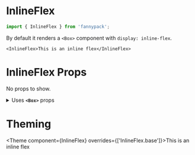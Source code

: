 
# InlineFlex

```js
import { InlineFlex } from 'fannypack';
```

By default it renders a `<Box>` component with `display: inline-flex`.

```jsx-live
<InlineFlex>This is an inline flex</InlineFlex>
```

# InlineFlex Props

<!-- Automatically generated -->

No props to show.

<details><summary>Uses <code><strong>&#60;Box&#62;</strong></code> props</summary>

### **`use`**

```
string | ComponentClass<any, any> | FunctionComponent<any>
```

### **`className`**

```
string
```

### **`children`**

```
string | number | boolean | {} | ReactElement<any, string | ((props: any) => ReactElement<any, string | ... | (new (props: any) => Component<any, any, any>)>) | (new (props: any) => Component<any, any, any>)> | ReactNodeArray | ReactPortal | ((props: BoxProps) => ReactNode)
```

### **`overrides`**

```
{ base?: any; }
```

### **`showBreakpoint`**

```
string
```

### **`hiddenBreakpoint`**

```
string
```

</details>
        

# Theming

<Theme component={InlineFlex} overrides={['InlineFlex.base']}>This is an inline flex</Theme>
